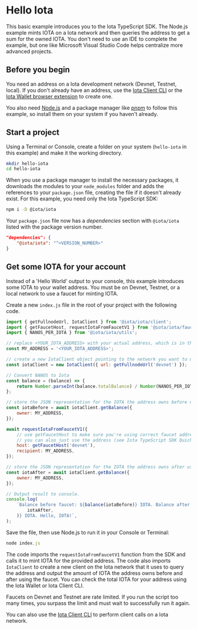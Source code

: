 # Hello Iota


This basic example introduces you to the Iota TypeScript SDK. The Node.js example mints IOTA on a
Iota network and then queries the address to get a sum for the owned IOTA. You don't need to use an
IDE to complete the example, but one like Microsoft Visual Studio Code helps centralize more
advanced projects.

## Before you begin

You need an address on a Iota development network (Devnet, Testnet, local). If you don't already
have an address, use the [Iota Client CLI](https://wiki.iota.org/references/cli/client) or the
[Iota Wallet browser extension](https://wiki.iota.org) to create one.

You also need [Node.js](https://nodejs.org/en/download/current) and a package manager like
[pnpm](https://pnpm.io/installation) to follow this example, so install them on your system if you
haven't already.

## Start a project

Using a Terminal or Console, create a folder on your system (`hello-iota` in this example) and make
it the working directory.

```sh
mkdir hello-iota
cd hello-iota
```

When you use a package manager to install the necessary packages, it downloads the modules to your
`node_modules` folder and adds the references to your `package.json` file, creating the file if it
doesn't already exist. For this example, you need only the Iota TypeScript SDK:

```sh npm2yarn
npm i -D @iota/iota
```

Your `package.json` file now has a _dependencies_ section with `@iota/iota` listed with the package
version number.

```json
"dependencies": {
    "@iota/iota": "^<VERSION_NUMBER>"
}
```

## Get some IOTA for your account

Instead of a 'Hello World' output to your console, this example introduces some IOTA to your wallet
address. You must be on Devnet, Testnet, or a local network to use a faucet for minting IOTA.

Create a new `index.js` file in the root of your project with the following code.

```js
import { getFullnodeUrl, IotaClient } from '@iota/iota/client';
import { getFaucetHost, requestIotaFromFaucetV1 } from '@iota/iota/faucet';
import { NANOS_PER_IOTA } from '@iota/iota/utils';

// replace <YOUR_IOTA_ADDRESS> with your actual address, which is in the form 0x123...
const MY_ADDRESS = '<YOUR_IOTA_ADDRESS>';

// create a new IotaClient object pointing to the network you want to use
const iotaClient = new IotaClient({ url: getFullnodeUrl('devnet') });

// Convert NANOS to Iota
const balance = (balance) => {
    return Number.parseInt(balance.totalBalance) / Number(NANOS_PER_IOTA);
};

// store the JSON representation for the IOTA the address owns before using faucet
const iotaBefore = await iotaClient.getBalance({
    owner: MY_ADDRESS,
});

await requestIotaFromFaucetV1({
    // use getFaucetHost to make sure you're using correct faucet address
    // you can also just use the address (see Iota TypeScript SDK Quick Start for values)
    host: getFaucetHost('devnet'),
    recipient: MY_ADDRESS,
});

// store the JSON representation for the IOTA the address owns after using faucet
const iotaAfter = await iotaClient.getBalance({
    owner: MY_ADDRESS,
});

// Output result to console.
console.log(
    `Balance before faucet: ${balance(iotaBefore)} IOTA. Balance after: ${balance(
        iotaAfter,
    )} IOTA. Hello, IOTA!`,
);
```

Save the file, then use Node.js to run it in your Console or Terminal:

```javascript
node index.js
```

The code imports the `requestIotaFromFaucetV1` function from the SDK and calls it to mint IOTA for
the provided address. The code also imports `IotaClient` to create a new client on the Iota network
that it uses to query the address and output the amount of IOTA the address owns before and after
using the faucet. You can check the total IOTA for your address using the Iota Wallet or Iota Client
CLI.

<Callout type="info">
    Faucets on Devnet and Testnet are rate limited. If you run the script too many times, you
    surpass the limit and must wait to successfully run it again.
</Callout>

You can also use the [Iota Client CLI](https://wiki.iota.org/references/cli/client) to perform
client calls on a Iota network.
